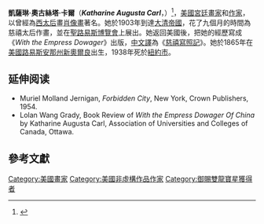 {{Expand English|time=2019-11-04}}
{{Infobox person
|name=凱薩琳·卡爾<BR>Katharine Carl
|image=Katharine Carl.jpg
|caption={{美國}}[[宮廷畫師|宮廷畫師]]
|birth_date=1865年2月12日
|birth_place={{USA}}[[路易斯安那州|路易斯安那州]][[新奧爾良|新奧爾良]]
|death_date={{death date and age|1938|12|7|1865|2|12}}
|death_place={{USA}}[[紐約州|紐約州]][[紐約|紐約]]
|known_for=為[[慈禧皇太后|慈禧皇太后]]畫[[肖像畫|肖像畫]]
}}
'''凱薩琳·奧古絲塔·卡爾'''（'''''Katharine Augusta Carl'''''，{{bd|1865年|2月12日|1938年|12月7日|Carl}}）<ref>{{Cite web |url=http://books.google.com.au/books?id=z6AXINRKajgC&printsec=frontcover&dq=katharine+carl&source=bl&ots=gdBuN6MHKg&sig=8J8QAtQJDde--Z1-NojkldDPk6o&hl=en&ei=uW7WS_-4FcuLkAWvz9nkBg&sa=X&oi=book_result&ct=result&resnum=8&ved=0CCYQ6AEwBw#v=onepage&q=katharine%20carl&f=false |title=With the Empress Dowager: 2004 edition (Google Books) |accessdate=2011-07-18 |archive-date=2013-10-14 |archive-url=https://web.archive.org/web/20131014230446/http://books.google.com.au/books?id=z6AXINRKajgC&printsec=frontcover&dq=katharine+carl&source=bl&ots=gdBuN6MHKg&sig=8J8QAtQJDde--Z1-NojkldDPk6o&hl=en&ei=uW7WS_-4FcuLkAWvz9nkBg&sa=X&oi=book_result&ct=result&resnum=8&ved=0CCYQ6AEwBw#v=onepage&q=katharine%20carl&f=false |dead-url=no }}</ref>，[[美國|美國]][[宮廷畫家|宮廷畫家]]和[[作家|作家]]，以曾經為[[西太后|西太后]]畫[[肖像畫|肖像畫]]著名。她於1903年到達[[大清帝國|大清帝國]]，花了九個月的時間為慈禧太后作畫，並在[[聖路易斯博覽會|聖路易斯博覽會]]上展出。她返回美國後，把她的經歷寫成《''With the Empress Dowager''》出版，[[中文|中文]][[譯|譯]]為《[[慈禧寫照記|慈禧寫照記]]》。她於1865年在[[美國|美國]][[路易斯安那州|路易斯安那州]][[新奧爾良|新奧爾良]]出生，1938年死於[[紐約市|紐約市]]。

==延伸阅读==
* Muriel Molland Jernigan, ''Forbidden City'', New York, Crown Publishers, 1954.
* Lolan Wang Grady, Book Review of ''With the Empress Dowager Of China'' by Katharine Augusta Carl, Association of Universities and Colleges of Canada, Ottawa.

==參考文獻==
{{reflist}}

{{Commons category|Katharine Carl}}
{{Authority control}}
{{DEFAULTSORT:Carl}}
[[Category:美國畫家|Category:美國畫家]]
[[Category:美國非虛構作品作家|Category:美國非虛構作品作家]]
[[Category:御賜雙龍寶星獲得者|Category:御賜雙龍寶星獲得者]]